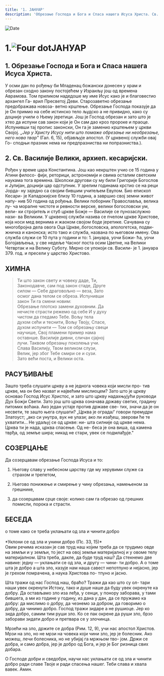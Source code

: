 ```yaml
---
title: '1. ЈАНУАР'
description: 'Обрезање Господа и Бога и Спаса нашега Исуса Христа. Св. Василије Велики, архиеп. кесаријски.'
---
```


<RunningHead />

<Image src="/title-imprint.png" height={68} width={50} alt="Date" className="title-imprint"/>

# <div id="date">1.<Image className="four-dot" src="/four-dot.png" height={15} width={15} alt="Four dot" />ЈАНУАР</div>

## 1. Обрезање Господа и Бога и Спаса нашега Исуса Христа.

У осми дан по рођењу би Младенац божански донесен у храм и обрезан сходно закону постојећем у Израиљу још од времена Аврамова. Том приликом надедоше му име Исус како је и благовестио архангел Га- врил Пресветој Деви. Старозаветно обрезање предображава новоза- ветно крштење. Обрезање Господа показује да је Он примио на себе истинско тело људско а не привидно, како су доцније учили о Њему јеретици. Још је Господ обрезан и зато што је хтео да испуни сав закон који је Он сам дао кроз пророке и праоце. Испунивши тај пропис законски, Он га је заменио крштењем у цркви Својој. *„Јер у Христу Исусу нити што помаже обрезање ни необрезање, него нова твар"* (Гал. 6, 15), објављује апостол. (У црквеној служби овај Го- сподњи празник нема ни предпразниства ни попразниства.).

## 2. Св. Василије Велики, архиеп. кесаријски.

Рођен у време цара Константина. Још као некрштен учио се 15 година у Атини филосо- фији, реторици, астрономији и свима осталим светским наукама тога времена. Школски другови су му били Григорије Богослов и Јулијан, доцнији цар одступник. У зрелим годинама крстио се на реци Јорда- ну заједно са својим бившим учитељем Евулом. Био епископ Кесари- је Кападокијске близу 10 година, а завршио свој земни живот напу- нив 50 година од рођења. Велики поборник Православља, велика лу- ча моралне чистоте и ревности верске, велики богословски ум, вели- ки стројитељ и стуб цркве Божје — Василије се пунозаслужно нази- ва Великим. У црквеној служби назива се пчелом цркве Христове, која носи мед вернима и жаоком својом боде јеретике. Сачувана су многобројна дела овога Оца Цркве,.богословска, апологетска, подви- жничка и канонска; исто тако и служба, названа по његовом имену. Ова служба служи се 10 пута у години и то: 1. јануара, уочи Божи- ћа, уочи Богојављења, у све недеље Часног поста осим Цветне, на Велики Четвртак и на Велику Суботу. Мирно се упокоји св. Васили- је 1. јануара 379. год. и пресели у царство Христово.

## ХИМНА

>Ти што закон свету и човеку даде, Ти,  
Законодавче, сам под закон стаде, Друге  
силом — Себе драговољно — веза, Зато  
осмог дана телом се обреза. Испунивши  
закон Ти га смени новим:  
Обрезање плотско замени духовним. Да  
нечисте страсти режемо од себе И у духу  
чистом да гледамо Тебе. Вољу тела  
духом сећи и теснити, Вољу Твоју, Спасе,  
духом испунити — Том се обрезању свеци  
научише, Свој пламени пример нама  
оставнше. Василије дивни, сличан сјајној  
лучи. Таквом обрезању поколења учи.  
Слава Василију, Твом великом слузи,  
Велик, јер због Тебе смири се и сузи.  
Зато већи поста, и Велики оста.  

## РАСУЂИВАЊЕ

Зашто треба слушати цркву а не једнога човека који мисли про- тив цркве, ма он био назват и највећим мислиоцем? Зато што је цркву основао Господ Исус Христос, и зато што цркву надахњујући руководи Дух Божји Свети. Зато још што црква означава државу светих, градину питомих воћака. Ако један устаје против државе све- тих, значи да је он несвети, те зашто њега слушати? „Црква је ограда/' говори премудри Златоуст; „ако си унутра, вук не улази; ако ли изађеш, зверови ће те ухватити... Не удаљуј се од цркве: ни- шта силније од цркве нема. Црква ти је нада, црква спасење. Од не- беса је она виша, од камена тврђа, од земље шира; никад не стари, увек се подмлађује."

## СОЗЕРЦАЊЕ

Да созерцавам обрезање Господа Исуса и то:

1. Његову славу у небесном царству где му херувими служе са страхом и трепетом,

2. Његово понижење и смирење у чину обрезања, намењеном за грешнике,

3. да созерцавам срце своје: колико сам га обрезао од грешних помисли, порока и страсти.

##  БЕСЕДА
<div style={{textAlign:'center', color:'crimson', fontWeight:'bold'}}>
о томе како се треба уклањати од зла и чинити добро
</div>
<br />
<div style={{textAlign:'right'}}>
*Уклони се од зла и унини добро (Пс. 33, 15)*
</div>
Овим речима исказан је сав труд наш којим треба да се трудимо овде на земљи и у земљи, то јест на овој земљи материјалној и у овоме телу материјалном. Шта треба, дакле, да буде труд наш? Да стекнемо две навике: једну — уклањати се од зла, и другу — чини- ти добро. А о томе шта је добро а шта зло, казује нам наша савест непотпуно и нејасно, јер је грехом помрачена, а наука Христова по- тпуно и јасно.

Шта тражи од нас Господ наш, браћо? Тражи да као што су ол- тари наши увек окренути Истоку, тако и душе наше да буду увек окренуте ка добру. Да остављамо зло иза леђа, у сенци, у понору заборава, у тами бившега, а ми из године у годину, из дана у дан, да се пружамо ка добру: да мислимо о добру, да чезнемо за добром,
да говоримо о добру, да чинимо добро. Господ тражи зидаре а не рушиоце. Јер ко зида добро, самим тим руши зло. Ко се пак окрене
да руши зло, брзо заборави зидати добро и претвара се у злочинца.

Мрзећи на зло, држите се добра (Рим. 12, 9), учи нас апостол
Христов. Мрзи на зло, но не мрзи на човека који чини зло, јер је болесник. Ако можеш, лечи болесника, но не убијај га мржњом тво- јом. Држи се добра, и само добра, јер је добро од Бога, и јер је Бог
ризница свих добара.

О Господе добри и сведобри, научи нас уклањати се од зла и чинити добро ради славе Твоје и ради спасења нашег. Теби слава и хвала вавек. Амин.